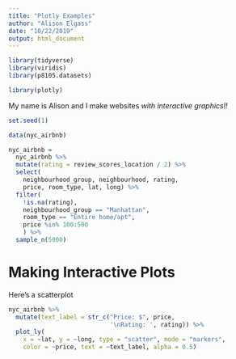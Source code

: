 ```yaml
---
title: "Plotly Examples"
author: "Alison Elgass"
date: "10/22/2019"
output: html_document
---
```


```r
library(tidyverse)
library(viridis)
library(p8105.datasets)

library(plotly)
```

My name is Alison and I make websites _with interactive graphics!!_

```r
set.seed(1)

data(nyc_airbnb)

nyc_airbnb = 
  nyc_airbnb %>% 
  mutate(rating = review_scores_location / 2) %>%
  select(
    neighbourhood_group, neighbourhood, rating, 
    price, room_type, lat, long) %>% 
  filter(
    !is.na(rating),
    neighbourhood_group == "Manhattan",
    room_type == "Entire home/apt",
    price %in% 100:500
    ) %>% 
  sample_n(5000)
```

# Making Interactive Plots

Here's a scatterplot
```r
nyc_airbnb %>%
  mutate(text_label = str_c("Price: $", price, 
                            '\nRating: ', rating)) %>% 
  plot_ly(
    x = ~lat, y = ~long, type = "scatter", mode = "markers",
    color = ~price, text = ~text_label, alpha = 0.5)
```




